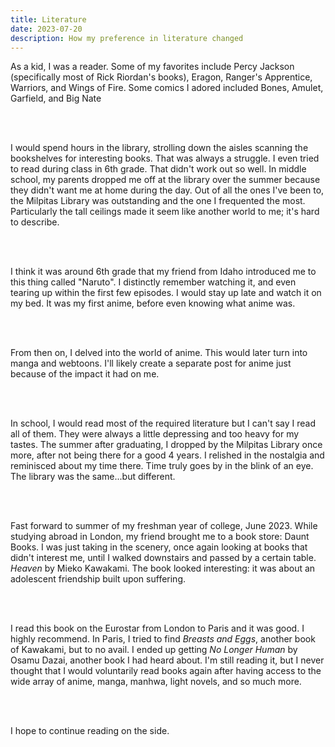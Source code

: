 ```yaml
---
title: Literature 
date: 2023-07-20
description: How my preference in literature changed
---
```


As a kid, I was a reader. Some of my favorites include Percy Jackson (specifically most of Rick Riordan's books), Eragon, Ranger's Apprentice, Warriors, and Wings of Fire.
Some comics I adored included Bones, Amulet, Garfield, and Big Nate

<br></br>

I would spend hours in the library, strolling down the aisles scanning the bookshelves for interesting books. That was always a struggle.
I even tried to read during class in 6th grade. That didn't work out so well.
In middle school, my parents dropped me off at the library over the summer because they didn't want me at home during the day.
Out of all the ones I've been to, the Milpitas Library was outstanding and the one I frequented the most. Particularly the tall ceilings made it seem like another world to me; it's hard to describe.

<br></br>

I think it was around 6th grade that my friend from Idaho introduced me to this thing called "Naruto". 
I distinctly remember watching it, and even tearing up within the first few episodes. I would stay up late and watch it on my bed.
It was my first anime, before even knowing what anime was.

<br></br>

From then on, I delved into the world of anime. This would later turn into manga and webtoons. 
I'll likely create a separate post for anime just because of the impact it had on me.

<br></br>

In school, I would read most of the required literature but I can't say I read all of them. They were always a little depressing and too heavy for my tastes.
The summer after graduating, I dropped by the Milpitas Library once more, after not being there for a good 4 years. I relished in the nostalgia and reminisced about my time there.
Time truly goes by in the blink of an eye. The library was the same...but different.

<br></br>

Fast forward to summer of my freshman year of college, June 2023. While studying abroad in London, my friend brought me to a book store: Daunt Books.
I was just taking in the scenery, once again looking at books that didn't interest me, until I walked downstairs and passed by a certain table. *Heaven* by Mieko Kawakami.
The book looked interesting: it was about an adolescent friendship built upon suffering.

<br></br>

I read this book on the Eurostar from London to Paris and it was good. I highly recommend. In Paris, I tried to find *Breasts and Eggs*, another book of Kawakami, but to no avail.
I ended up getting *No Longer Human* by Osamu Dazai, another book I had heard about. 
I'm still reading it, but I never thought that I would voluntarily read books again after having access to the wide array of anime, manga, manhwa, light novels, and so much more.

<br></br>

I hope to continue reading on the side.